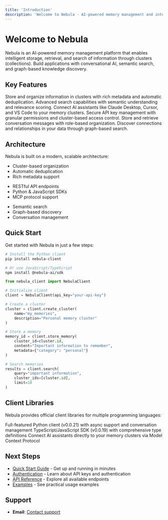 ```yaml
---
title: 'Introduction'
description: 'Welcome to Nebula - AI-powered memory management and intelligent search platform'
---
```


# Welcome to Nebula

Nebula is an AI-powered memory management platform that enables intelligent storage, retrieval, and search of information through clusters (collections). Build applications with conversational AI, semantic search, and graph-based knowledge discovery.



## Key Features

<CardGroup cols={2}>
  <Card
    title="Memory Management"
    href="/guides/collections"
  >
    Store and organize information in clusters with rich metadata and automatic deduplication.
  </Card>
  <Card
    title="Semantic Search"
    href="/guides/search"
  >
    Advanced search capabilities with semantic understanding and relevance scoring.
  </Card>
  <Card
    title="MCP Integration"
    href="/mcp-integration"
  >
    Connect AI assistants like Claude Desktop, Cursor, and VS Code to your memory clusters.
  </Card>
  <Card
    title="API Key Management"
    href="/api-keys"
  >
    Secure API key management with granular permissions and cluster-based access control.
  </Card>
  <Card
    title="Conversational Memory"
    href="/guides/conversations"
  >
    Store and retrieve conversation messages with role-based organization.
  </Card>
  <Card
    title="Graph Search"
    href="/guides/graphs"
  >
    Discover connections and relationships in your data through graph-based search.
  </Card>
</CardGroup>

## Architecture

Nebula is built on a modern, scalable architecture:

<CardGroup cols={3}>
  <Card title="Memory Layer">
    <ul>
      <li>Cluster-based organization</li>
      <li>Automatic deduplication</li>
      <li>Rich metadata support</li>
    </ul>
  </Card>
  <Card title="API Layer">
    <ul>
      <li>RESTful API endpoints</li>
      <li>Python & JavaScript SDKs</li>
      <li>MCP protocol support</li>
    </ul>
  </Card>
  <Card title="AI Layer">
    <ul>
      <li>Semantic search</li>
      <li>Graph-based discovery</li>
      <li>Conversation management</li>
    </ul>
  </Card>
</CardGroup>

## Quick Start

Get started with Nebula in just a few steps:

```bash
# Install the Python client
pip install nebula-client

# Or use JavaScript/TypeScript
npm install @nebula-ai/sdk
```

```python
from nebula_client import NebulaClient

# Initialize client
client = NebulaClient(api_key="your-api-key")

# Create a cluster
cluster = client.create_cluster(
    name="my_memories",
    description="Personal memory cluster"
)

# Store a memory
memory_id = client.store_memory(
    cluster_id=cluster.id,
    content="Important information to remember",
    metadata={"category": "personal"}
)

# Search memories
results = client.search(
    query="important information",
    cluster_ids=[cluster.id],
    limit=10
)
```

## Client Libraries

Nebula provides official client libraries for multiple programming languages:

<CardGroup cols={3}>
  <Card
    title="Python SDK"
    href="/clients/python"
  >
    Full-featured Python client (v0.0.21) with async support and conversation management
  </Card>
  <Card
    title="JavaScript SDK"
    href="/clients/nodejs"
  >
    TypeScript/JavaScript SDK (v0.0.19) with comprehensive type definitions
  </Card>
  <Card
    title="MCP Integration"
    href="/mcp-integration"
  >
    Connect AI assistants directly to your memory clusters via Model Context Protocol
  </Card>
</CardGroup>

## Next Steps

- [Quick Start Guide](/quickstart) - Get up and running in minutes
- [Authentication](/authentication) - Learn about API keys and authentication
- [API Reference](/api-reference/overview) - Explore all available endpoints
- [Examples](/examples/basic-file-operations) - See practical usage examples

## Support

- **Email**: [Contact support](mailto:support@trynebula.ai)
 